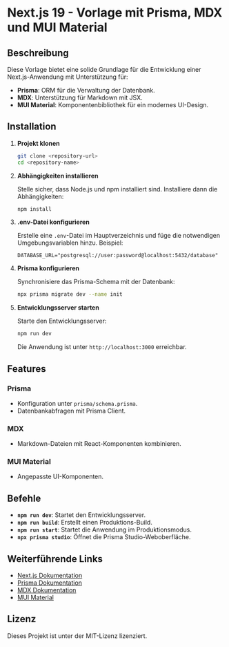 # Next.js 19 - Vorlage mit Prisma, MDX und MUI Material

## Beschreibung
Diese Vorlage bietet eine solide Grundlage für die Entwicklung einer Next.js-Anwendung mit Unterstützung für:

- **Prisma**: ORM für die Verwaltung der Datenbank.
- **MDX**: Unterstützung für Markdown mit JSX.
- **MUI Material**: Komponentenbibliothek für ein modernes UI-Design.

## Installation

1. **Projekt klonen**

   ```bash
   git clone <repository-url>
   cd <repository-name>
   ```

2. **Abhängigkeiten installieren**

   Stelle sicher, dass Node.js und npm installiert sind. Installiere dann die Abhängigkeiten:

   ```bash
   npm install
   ```

3. **.env-Datei konfigurieren**

   Erstelle eine `.env`-Datei im Hauptverzeichnis und füge die notwendigen Umgebungsvariablen hinzu. Beispiel:

   ```env
   DATABASE_URL="postgresql://user:password@localhost:5432/database"
   ```

4. **Prisma konfigurieren**

   Synchronisiere das Prisma-Schema mit der Datenbank:

   ```bash
   npx prisma migrate dev --name init
   ```

5. **Entwicklungsserver starten**

   Starte den Entwicklungsserver:

   ```bash
   npm run dev
   ```

   Die Anwendung ist unter `http://localhost:3000` erreichbar.

## Features

### Prisma
- Konfiguration unter `prisma/schema.prisma`.
- Datenbankabfragen mit Prisma Client.

### MDX
- Markdown-Dateien mit React-Komponenten kombinieren.

### MUI Material
- Angepasste UI-Komponenten.

## Befehle

- **`npm run dev`**: Startet den Entwicklungsserver.
- **`npm run build`**: Erstellt einen Produktions-Build.
- **`npm run start`**: Startet die Anwendung im Produktionsmodus.
- **`npx prisma studio`**: Öffnet die Prisma Studio-Weboberfläche.


## Weiterführende Links
- [Next.js Dokumentation](https://nextjs.org/docs)
- [Prisma Dokumentation](https://www.prisma.io/docs)
- [MDX Dokumentation](https://mdxjs.com/)
- [MUI Material](https://mui.com/)

## Lizenz
Dieses Projekt ist unter der MIT-Lizenz lizenziert.
